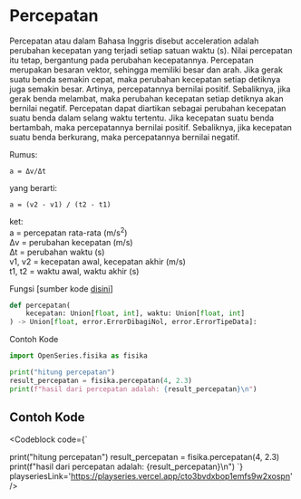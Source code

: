 
# Percepatan

Percepatan atau dalam Bahasa Inggris disebut acceleration adalah perubahan kecepatan yang terjadi
setiap satuan waktu (s). Nilai percepatan itu tetap, bergantung pada perubahan kecepatannya.
Percepatan merupakan besaran vektor, sehingga memiliki besar dan arah. Jika gerak suatu benda
semakin cepat, maka perubahan kecepatan setiap detiknya juga semakin besar. Artinya, percepatannya
bernilai positif. Sebaliknya, jika gerak benda melambat, maka perubahan kecepatan setiap detiknya
akan bernilai negatif.
Percepatan dapat diartikan sebagai perubahan kecepatan suatu benda dalam selang waktu tertentu.
Jika kecepatan suatu benda bertambah, maka percepatannya bernilai positif. Sebaliknya,
jika kecepatan suatu benda berkurang, maka percepatannya bernilai negatif.

Rumus:

```
a = Δv/Δt
```

yang berarti:

```
a = (v2 - v1) / (t2 - t1)
```

ket: <br />
a = percepatan rata-rata (m/s<sup>2</sup>) <br />
Δv = perubahan kecepatan (m/s) <br />
Δt = perubahan waktu (s) <br />
v1, v2 = kecepatan awal, kecepatan akhir (m/s) <br />
t1, t2 = waktu awal, waktu akhir (s) <br />

Fungsi [sumber kode [disini](https://github.com/bellshade/OpenSeries/blob/main/OpenSeries/fisika.py)]

```python
def percepatan(
    kecepatan: Union[float, int], waktu: Union[float, int]
) -> Union[float, error.ErrorDibagiNol, error.ErrorTipeData]:
```

Contoh Kode

```python
import OpenSeries.fisika as fisika

print("hitung percepatan")
result_percepatan = fisika.percepatan(4, 2.3)
print(f"hasil dari percepatan adalah: {result_percepatan}\n")
```

## Contoh Kode

<Codeblock 
code={`

print("hitung percepatan")
result_percepatan = fisika.percepatan(4, 2.3)
print(f"hasil dari percepatan adalah: {result_percepatan}\n")
`}
playseriesLink='https://playseries.vercel.app/cto3bvdxbop1emfs9w2xospn'
/>
